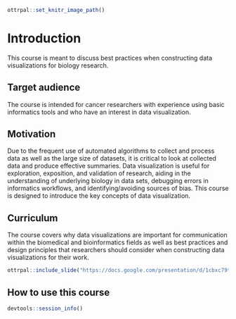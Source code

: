 
```r
ottrpal::set_knitr_image_path()
```

# Introduction

This course is meant to discuss best practices when constructing data visualizations for biology research.

## Target audience  

The course is intended for cancer researchers with experience using basic informatics tools and who have an interest in data visualization.

## Motivation

Due to the frequent use of automated algorithms to collect and process data as well as the large size of datasets, it is critical to look at collected data and produce effective summaries. Data visualization is useful for exploration, exposition, and validation of research, aiding in the understanding of underlying biology in data sets, debugging errors in informatics workflows, and identifying/avoiding sources of bias. This course is designed to introduce the key concepts of data visualization. 

## Curriculum

The course covers why data visualizations are important for communication within the biomedical and bioinformatics fields as well as best practices and design principles that researchers should consider when constructing data visualizations for their work.

```r
ottrpal::include_slide("https://docs.google.com/presentation/d/1cbxc79tKxbH7PZJC18IQcfOfZALNwwVs7WtiiPxD6gU/edit#slide=id.g3015fd53a67_4_171")
```

## How to use this course

```r
devtools::session_info()
```
